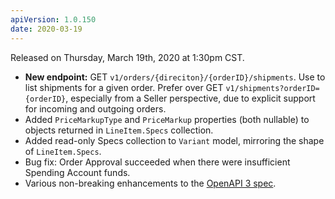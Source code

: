 ```yaml
---
apiVersion: 1.0.150
date: 2020-03-19
---
```


Released on Thursday, March 19th, 2020 at 1:30pm CST.

- **New endpoint:** GET `v1/orders/{direciton}/{orderID}/shipments`. Use to list shipments for a given order. Prefer over GET `v1/shipments?orderID={orderID}`, especially from a Seller perspective, due to explicit support for incoming and outgoing orders.
- Added `PriceMarkupType` and `PriceMarkup` properties (both nullable) to objects returned in `LineItem.Specs` collection.
- Added read-only Specs collection to `Variant` model, mirroring the shape of `LineItem.Specs`.
- Bug fix: Order Approval succeeded when there were insufficient Spending Account funds.
- Various non-breaking enhancements to the [OpenAPI 3 spec](https://api.ordercloud.io/v1/openapi/v3).